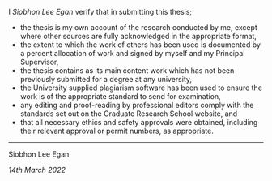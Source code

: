 I *Siobhon Lee Egan* verify that in submitting this thesis;

- the thesis is my own account of the research conducted by me, except where other sources are fully acknowledged in the appropriate format,
- the extent to which the work of others has been used is documented by a percent allocation of work and signed by myself and my Principal Supervisor,
- the thesis contains as its main content work which has not been previously submitted for a degree at any university,
- the University supplied plagiarism software has been used to ensure the work is of the appropriate standard to send for examination,
- any editing and proof-reading by professional editors comply with the standards set out on the Graduate Research School website, and
- that all necessary ethics and safety approvals were obtained, including their relevant approval or permit numbers, as appropriate.

\vspace{3mm}

\raggedright
__________________ 

Siobhon Lee Egan

*14th March 2022*